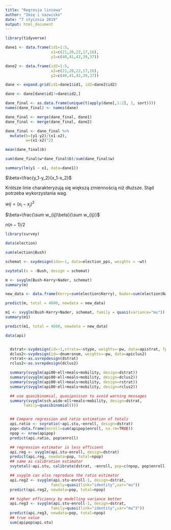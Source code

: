 ```yaml
---
title: "Regresja liniowa"
author: "Imię i nazwisko"
date: "7 stycznia 2019"
output: html_document
---
```


```r
library(tidyverse)

dane1 <- data.frame(id1=1:5,
                    x1=c(21,20,22,17,16),
                    y1=c(40,41,42,39,37))

dane2 <- data.frame(id2=1:5,
                    x2=c(21,20,22,17,16),
                    y2=c(40,41,42,39,37))

dane <- expand.grid(id1=dane1$id1, id2=dane2$id2)

dane <- dane[dane$id1!=dane$id2,]

dane_final <- as.data.frame(unique(t(apply(dane[,1:2], 1, sort))))
names(dane_final) <- names(dane)

dane_final <- merge(dane_final, dane1)
dane_final <- merge(dane_final, dane2)

dane_final <- dane_final %>%
  mutate(b=(y1-y2)/(x1-x2),
         w=(x1-x2)^2)

mean(dane_final$b)

sum(dane_final$w*dane_final$b)/sum(dane_final$w)

summary(lm(y1 ~ x1, data=dane1))

```


$\beta=\frac{y_1-y_2}{x_1-x_2}$

Krótsze linie charakteryzują się większą zmiennością niż dłuższe. Stąd potrzeba wykorzystania wag.

$wij=(x_i-x_j)^2$

$\beta=\frac{\sum w_{ij}\beta}{\sum w_{ij}}$

$n(n-1)/2$

```r
library(survey)

data(election)

sum(election$Bush)

schemat <- svydesign(ids=~1, data=election_pps, weights = ~wt)

svytotal(x = ~Bush, design = schemat)

m <- svyglm(Bush~Kerry+Nader, schemat)
summary(m)

new_data <- data.frame(Kerry=sum(election$Kerry), Nader=sum(election$Nader))

predict(m, total = 4600, newdata = new_data)

m1 <- svyglm(Bush~Kerry+Nader, schemat, family = quasi(variance="mu"))
summary(m1)

predict(m1, total = 4600, newdata = new_data)


```

```r
data(api)


  dstrat<-svydesign(id=~1,strata=~stype, weights=~pw, data=apistrat, fpc=~fpc)
  dclus2<-svydesign(id=~dnum+snum, weights=~pw, data=apiclus2)
  rstrat<-as.svrepdesign(dstrat)
  rclus2<-as.svrepdesign(dclus2)

  summary(svyglm(api00~ell+meals+mobility, design=dstrat))
  summary(svyglm(api00~ell+meals+mobility, design=dclus2))
  summary(svyglm(api00~ell+meals+mobility, design=rstrat))
  summary(svyglm(api00~ell+meals+mobility, design=rclus2))

  ## use quasibinomial, quasipoisson to avoid warning messages
  summary(svyglm(sch.wide~ell+meals+mobility, design=dstrat,
        family=quasibinomial()))


  ## Compare regression and ratio estimation of totals
  api.ratio <- svyratio(~api.stu,~enroll, design=dstrat)
  pop<-data.frame(enroll=sum(apipop$enroll, na.rm=TRUE))
  npop <- nrow(apipop)
  predict(api.ratio, pop$enroll)

  ## regression estimator is less efficient
  api.reg <- svyglm(api.stu~enroll, design=dstrat)
  predict(api.reg, newdata=pop, total=npop)
  ## same as calibration estimator
  svytotal(~api.stu, calibrate(dstrat, ~enroll, pop=c(npop, pop$enroll)))

  ## svyglm can also reproduce the ratio estimator
  api.reg2 <- svyglm(api.stu~enroll-1, design=dstrat,
                    family=quasi(link="identity",var="mu"))
  predict(api.reg2, newdata=pop, total=npop)

  ## higher efficiency by modelling variance better
  api.reg3 <- svyglm(api.stu~enroll-1, design=dstrat,
                    family=quasi(link="identity",var="mu^3"))
  predict(api.reg3, newdata=pop, total=npop)
  ## true value
  sum(apipop$api.stu)

```

